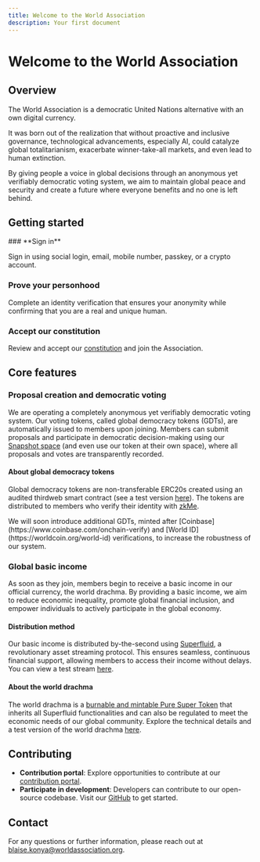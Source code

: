 ```yaml
---
title: Welcome to the World Association
description: Your first document
---
```



# Welcome to the World Association

## Overview

The World Association is a democratic United Nations alternative with an own digital currency.

It was born out of the realization that without proactive and inclusive governance, technological advancements, especially AI, could catalyze global totalitarianism, exacerbate winner-take-all markets, and even lead to human extinction.

By giving people a voice in global decisions through an anonymous yet verifiably democratic voting system, we aim to maintain global peace and security and create a future where everyone benefits and no one is left behind.

## Getting started

<Steps>
### **Sign in**

Sign in using social login, email, mobile number, passkey, or a crypto account.

### **Prove your personhood**

Complete an identity verification that ensures your anonymity while confirming that you are a real and unique human.

### **Accept our constitution**

Review and accept our [constitution](https://github.com/worldassociation/world-association/blob/main/organization/constitution/constitution.md) and join the Association.

</Steps>

## Core features

### Proposal creation and democratic voting

We are operating a completely anonymous yet verifiably democratic voting system. Our voting tokens, called global democracy tokens (GDTs), are automatically issued to members upon joining. Members can submit proposals and participate in democratic decision-making using our [Snapshot space](https://snapshot.org/#/worldassociation.eth) (and even use our token at their own space), where all proposals and votes are transparently recorded.

#### About global democracy tokens

Global democracy tokens are non-transferable ERC20s created using an audited thirdweb smart contract (see a test version [here](https://base.blockscout.com/token/0x2F9e9e5D597f245df027F5a900f6E0957472A564)). The tokens are distributed to members who verify their identity with [zkMe](https://zk.me/did-solution).

<Callout type="info">
  We will soon introduce additional GDTs, minted after
  [Coinbase](https://www.coinbase.com/onchain-verify) and [World
  ID](https://worldcoin.org/world-id) verifications, to increase the robustness
  of our system.
</Callout>

### Global basic income

As soon as they join, members begin to receive a basic income in our official currency, the world drachma. By providing a basic income, we aim to reduce economic inequality, promote global financial inclusion, and empower individuals to actively participate in the global economy.

#### Distribution method

Our basic income is distributed by-the-second using [Superfluid](https://www.superfluid.finance), a revolutionary asset streaming protocol. This ensures seamless, continuous financial support, allowing members to access their income without delays. You can view a test stream [here](https://app.superfluid.finance/stream/base/0xa3c2c8ce6be1c55401b5f1efb6112a86f6374429-0x5cd0662d3e5de232f124165494b93664e88fbbac-0x524986180284488c8c337d7089f58e0649559cda-0.0?view=0x5cd0662D3e5dE232F124165494b93664e88fBBAc).

#### About the world drachma

The world drachma is a [burnable and mintable Pure Super Token](https://docs.superfluid.finance/docs/protocol/super-tokens/overview#types-of-super-tokens) that inherits all Superfluid functionalities and can also be regulated to meet the economic needs of our global community. Explore the technical details and a test version of the world drachma [here](https://base.blockscout.com/token/0x524986180284488c8c337d7089F58E0649559cDa?tab=contract).

## Contributing

- **Contribution portal**: Explore opportunities to contribute at our [contribution portal](https://contribute.worldassociation.org/).
- **Participate in development**: Developers can contribute to our open-source codebase. Visit our [GitHub](https://github.com/blaisekonya) to get started.

## Contact

For any questions or further information, please reach out at [blaise.konya@worldassociation.org](mailto:blaise.konya@worldassociation.org).
